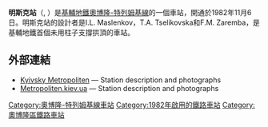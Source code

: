 {{Infobox station
| name          = 明斯克<br />{{lang|uk|Мінська}}
| type          = {{METROKIEV type}}
| style         = Kurenivsko-Chervonoarmiyska
| image         = Minska metro station Kiev 2011 02.jpg
| address       = [[奧博隆區|奧博隆區]]
| borough       = [[基輔|基輔]]
| country       = {{UKR}}
| line          = {{KIEVMETRO-line2}}
| other         = 
| structure     = 地下
| platform      = 1個[[島式月台|島式月台]]
| depth         = 
| levels        = 1層
| tracks        = 2條
| parking       = 
| bicycle       = 
| opened        = 1982年11月6日
| closed        = 
| rebuilt       = 
| electrified   = 是
| code          = 211
| operator      = [[基輔地鐵|基輔地鐵]]
}}
'''明斯克站'''（{{lang-uk|Мінська|Minska}}, {{IPA audio link|LL-Q8798 (ukr)-Tohaomg-Мінська.wav}}）是[[基輔地鐵|基輔地鐵]][[奧博隆-特列姆基線|奧博隆-特列姆基線]]的一個車站，開通於1982年11月6日。明斯克站的設計者是I.L. Maslenkov，T.A. Tselikovska和F.M. Zaremba，是基輔地鐵首個未用柱子支撐拱頂的車站。

==外部連結==
* [https://web.archive.org/web/20070313063915/http://www.metro.kiev.ua/Ukr/MinskayaUkr.html Kyivsky Metropoliten] — Station description and photographs {{uk icon}}
* [https://web.archive.org/web/20070311221628/http://www.metropoliten.kiev.ua/station/station.php?lang=1&station_id=20 Metropoliten.kiev.ua] — Station description and photographs {{ru icon}}

{{奧博隆-特列姆基線}}

[[Category:奧博隆-特列姆基線車站|Category:奧博隆-特列姆基線車站]]
[[Category:1982年啟用的鐵路車站|Category:1982年啟用的鐵路車站]]
[[Category:奧博隆區鐵路車站|Category:奧博隆區鐵路車站]]